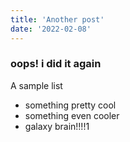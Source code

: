 ```yaml
---
title: 'Another post'
date: '2022-02-08'
---
```


### oops! i did it again

A sample list

- something pretty cool
- something even cooler
- galaxy brain!!!!1
